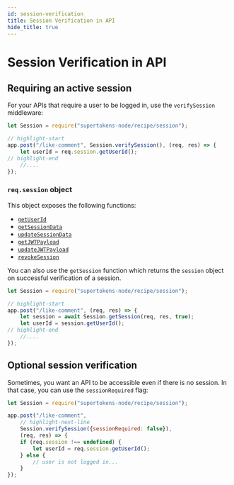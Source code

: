 ```yaml
---
id: session-verification
title: Session Verification in API
hide_title: true
---
```


<!-- COPY DOCS -->
<!-- ./session/common-customizations/sessions/session-verification.mdx -->


# Session Verification in API

## Requiring an active session

For your APIs that require a user to be logged in, use the `verifySession` middleware:

<BackendSDKTabs>
<TabItem value="nodejs">

```jsx
let Session = require("supertokens-node/recipe/session");

// highlight-start
app.post("/like-comment", Session.verifySession(), (req, res) => {
    let userId = req.session.getUserId(); 
// highlight-end
    //....
});
```
</TabItem>
</BackendSDKTabs>

### `req.session` object
This object exposes the following functions:
- [`getUserId`](/docs/nodejs/session/sessioncontainer/getuserid)
- [`getSessionData`](/docs/nodejs/session/sessioncontainer/getsessiondata)
- [`updateSessionData`](/docs/nodejs/session/sessioncontainer/updatesessiondata)
- [`getJWTPayload`](/docs/nodejs/session/sessioncontainer/getjwtpayload)
- [`updateJWTPayload`](/docs/nodejs/session/sessioncontainer/updatejwtpayload)
- [`revokeSession`](/docs/nodejs/session/sessioncontainer/revokesession)

You can also use the `getSession` function which returns the `session` object on successful verification of a session.

<BackendSDKTabs>
<TabItem value="nodejs">

```jsx
let Session = require("supertokens-node/recipe/session");

// highlight-start
app.post("/like-comment", (req, res) => {
    let session = await Session.getSession(req, res, true);
    let userId = session.getUserId(); 
// highlight-end
    //....
});
```
</TabItem>
</BackendSDKTabs>

## Optional session verification

Sometimes, you want an API to be accessible even if there is no session. In that case, you can use the `sessionRequired` flag:


<BackendSDKTabs>
<TabItem value="nodejs">

```jsx
let Session = require("supertokens-node/recipe/session");

app.post("/like-comment", 
    // highlight-next-line
    Session.verifySession({sessionRequired: false}), 
    (req, res) => {
    if (req.session !== undefined) {
        let userId = req.session.getUserId();
    } else {
        // user is not logged in...
    }
});
```
</TabItem>
</BackendSDKTabs>
